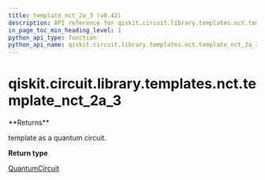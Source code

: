 ```yaml
---
title: template_nct_2a_3 (v0.42)
description: API reference for qiskit.circuit.library.templates.nct.template_nct_2a_3 in qiskit v0.42
in_page_toc_min_heading_level: 1
python_api_type: function
python_api_name: qiskit.circuit.library.templates.nct.template_nct_2a_3
---
```


<span id="qiskit-circuit-library-templates-nct-template-nct-2a-3" />

# qiskit.circuit.library.templates.nct.template\_nct\_2a\_3

<Function id="qiskit.circuit.library.templates.nct.template_nct_2a_3" isDedicatedPage={true} github="https://github.com/qiskit/qiskit/tree/stable/0.23/qiskit/circuit/library/templates/nct/template_nct_2a_3.py" signature="template_nct_2a_3()">
  **Returns**

  template as a quantum circuit.

  **Return type**

  [QuantumCircuit](qiskit.circuit.QuantumCircuit "qiskit.circuit.QuantumCircuit")
</Function>


